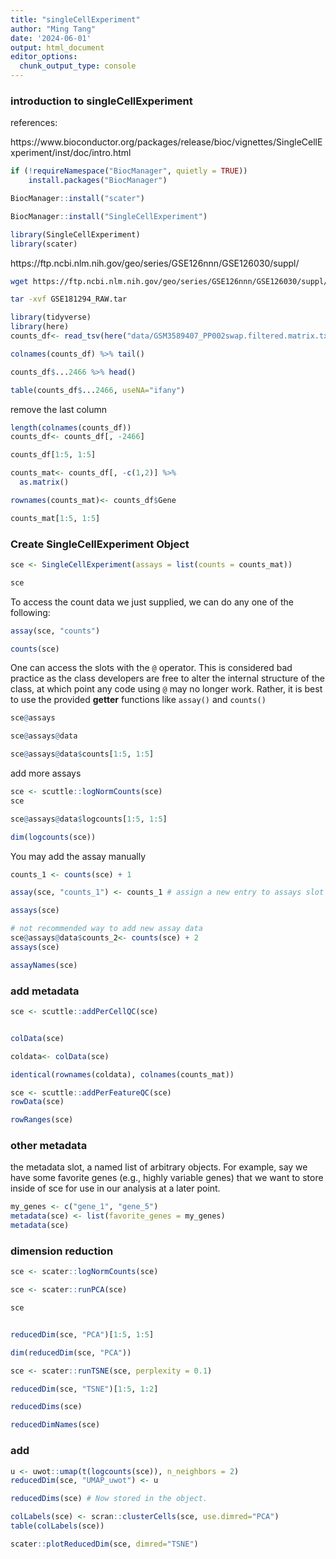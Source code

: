 ```yaml
---
title: "singleCellExperiment"
author: "Ming Tang"
date: '2024-06-01'
output: html_document
editor_options: 
  chunk_output_type: console
---
```


### introduction to singleCellExperiment 

references:

https://www.bioconductor.org/packages/release/bioc/vignettes/SingleCellExperiment/inst/doc/intro.html


```r
if (!requireNamespace("BiocManager", quietly = TRUE))
    install.packages("BiocManager")

BiocManager::install("scater")

BiocManager::install("SingleCellExperiment")

library(SingleCellExperiment)
library(scater)
```

https://ftp.ncbi.nlm.nih.gov/geo/series/GSE126nnn/GSE126030/suppl/

```bash
wget https://ftp.ncbi.nlm.nih.gov/geo/series/GSE126nnn/GSE126030/suppl/GSE126030_RAW.tar

tar -xvf GSE181294_RAW.tar
```


```r
library(tidyverse)
library(here)
counts_df<- read_tsv(here("data/GSM3589407_PP002swap.filtered.matrix.txt.gz"))

colnames(counts_df) %>% tail()

counts_df$...2466 %>% head()

table(counts_df$...2466, useNA="ifany")
```

remove the last column
```r
length(colnames(counts_df))
counts_df<- counts_df[, -2466]

counts_df[1:5, 1:5]

counts_mat<- counts_df[, -c(1,2)] %>%
  as.matrix()

rownames(counts_mat)<- counts_df$Gene

counts_mat[1:5, 1:5]
```

### Create SingleCellExperiment Object 

```r
sce <- SingleCellExperiment(assays = list(counts = counts_mat))

sce
```
To access the count data we just supplied, we can do any one of the following:

```r
assay(sce, "counts")

counts(sce)
```

One can access the slots with the `@` operator. This is considered bad practice as the class developers are free to alter the internal structure of the class, at which point any code using `@` may no longer work. Rather, it is best to use the provided **getter** functions like `assay()` and `counts()`

```r
sce@assays

sce@assays@data

sce@assays@data$counts[1:5, 1:5]
```

add more assays

```r
sce <- scuttle::logNormCounts(sce)
sce
```

```r
sce@assays@data$logcounts[1:5, 1:5]

dim(logcounts(sce))
```

You may add the assay manually

```r
counts_1 <- counts(sce) + 1

assay(sce, "counts_1") <- counts_1 # assign a new entry to assays slot

assays(sce)

# not recommended way to add new assay data
sce@assays@data$counts_2<- counts(sce) + 2
assays(sce)
```

```r
assayNames(sce)
```

### add metadata

```r
sce <- scuttle::addPerCellQC(sce)


colData(sce)

coldata<- colData(sce)

identical(rownames(coldata), colnames(counts_mat))

sce <- scuttle::addPerFeatureQC(sce)
rowData(sce)
```

```r
rowRanges(sce)
```

### other metadata

the metadata slot, a named list of arbitrary objects. For example, say we have some favorite genes (e.g., highly variable genes) that we want to store inside of sce for use in our analysis at a later point. 

```r
my_genes <- c("gene_1", "gene_5")
metadata(sce) <- list(favorite_genes = my_genes)
metadata(sce)
```

### dimension reduction

```r
sce <- scater::logNormCounts(sce)

sce <- scater::runPCA(sce)

sce


reducedDim(sce, "PCA")[1:5, 1:5]

dim(reducedDim(sce, "PCA"))

sce <- scater::runTSNE(sce, perplexity = 0.1)

reducedDim(sce, "TSNE")[1:5, 1:2]

reducedDims(sce)

reducedDimNames(sce)
```

### add 

```r
u <- uwot::umap(t(logcounts(sce)), n_neighbors = 2)
reducedDim(sce, "UMAP_uwot") <- u

reducedDims(sce) # Now stored in the object.
```


```r
colLabels(sce) <- scran::clusterCells(sce, use.dimred="PCA")
table(colLabels(sce))
```

```r
scater::plotReducedDim(sce, dimred="TSNE")
```


